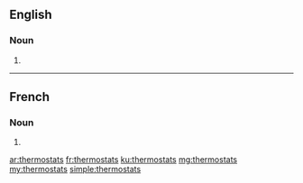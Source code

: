 ==English==

===Noun===
{{head|en}}

# {{plural of|thermostat}}

----

==French==

===Noun===
{{head|fr|plural}} {{m-p}}

# {{plural of|thermostat|lang=fr}}

[[ar:thermostats]]
[[fr:thermostats]]
[[ku:thermostats]]
[[mg:thermostats]]
[[my:thermostats]]
[[simple:thermostats]]